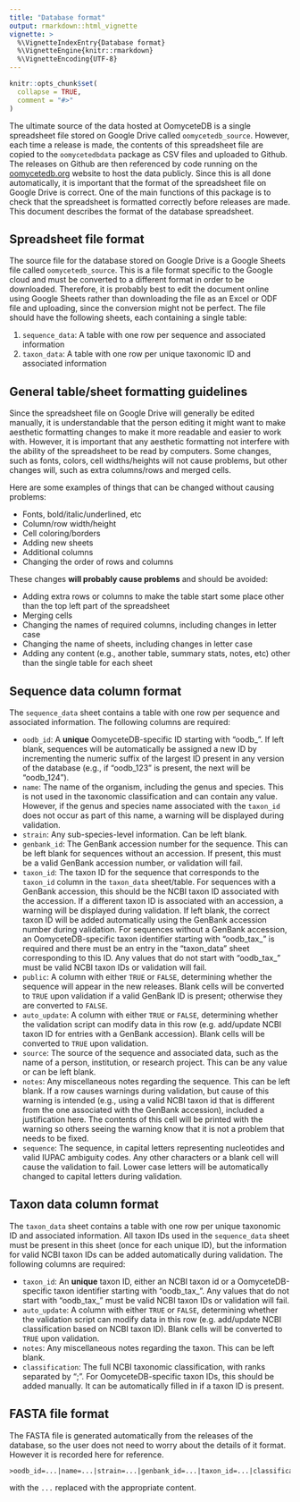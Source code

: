 ```yaml
---
title: "Database format"
output: rmarkdown::html_vignette
vignette: >
  %\VignetteIndexEntry{Database format}
  %\VignetteEngine{knitr::rmarkdown}
  %\VignetteEncoding{UTF-8}
---
```


```r
knitr::opts_chunk$set(
  collapse = TRUE,
  comment = "#>"
)
```

The ultimate source of the data hosted at OomyceteDB is a single spreadsheet file stored on Google Drive called `oomycetedb_source`.
However, each time a release is made, the contents of this spreadsheet file are copied to the `oomycetedbdata` package as CSV files and uploaded to Github.
The releases on Github are then referenced by code running on the [oomycetedb.org](http://www.oomycetedb.org/) website to host the data publicly.
Since this is all done automatically, it is important that the format of the spreadsheet file on Google Drive is correct.
One of the main functions of this package is to check that the spreadsheet is formatted correctly before releases are made.
This document describes the format of the database spreadsheet. 

## Spreadsheet file format

The source file for the database stored on Google Drive is a Google Sheets file called `oomycetedb_source`.
This is a file format specific to the Google cloud and must be converted to a different format in order to be downloaded.
Therefore, it is probably best to edit the document online using Google Sheets rather than downloading the file as an Excel or ODF file and uploading, since the conversion might not be perfect.
The file should have the following sheets, each containing a single table:

1. `sequence_data`: A table with one row per sequence and associated information
1. `taxon_data`: A table with one row per unique taxonomic ID and associated information

## General table/sheet formatting guidelines

Since the spreadsheet file on Google Drive will generally be edited manually, it is understandable that the person editing it might want to make aesthetic formatting changes to make it more readable and easier to work with.
However, it is important that any aesthetic formatting not interfere with the ability of the spreadsheet to be read by computers.
Some changes, such as fonts, colors, cell widths/heights will not cause problems, but other changes will, such as extra columns/rows and merged cells.

Here are some examples of things that can be changed without causing problems:

* Fonts, bold/italic/underlined, etc
* Column/row width/height
* Cell coloring/borders
* Adding new sheets
* Additional columns
* Changing the order of rows and columns

These changes **will probably cause problems** and should be avoided:

* Adding extra rows or columns to make the table start some place other than the top left part of the spreadsheet
* Merging cells
* Changing the names of required columns, including changes in letter case
* Changing the name of sheets, including changes in letter case
* Adding any content (e.g., another table, summary stats, notes, etc) other than the single table for each sheet

## Sequence data column format

The `sequence_data` sheet contains a table with one row per sequence and associated information.
The following columns are required: 

* `oodb_id`: A **unique** OomyceteDB-specific ID starting with "oodb_". If left blank, sequences will be automatically be assigned a new ID by incrementing the numeric suffix of the largest ID present in any version of the database (e.g., if "oodb_123" is present, the next will be "oodb_124").
* `name`: The name of the organism, including the genus and species. This is not used in the taxonomic classification and can contain any value. However, if the genus and species name associated with the `taxon_id` does not occur as part of this name, a warning will be displayed during validation.
* `strain`: Any sub-species-level information. Can be left blank.
* `genbank_id`: The GenBank accession number for the sequence. This can be left blank for sequences without an accession. If present, this must be a valid GenBank accession number, or validation will fail.
* `taxon_id`: The taxon ID for the sequence that corresponds to the `taxon_id` column in the `taxon_data` sheet/table. For sequences with a GenBank accession, this should be the NCBI taxon ID associated with the accession. If a different taxon ID is associated with an accession, a warning will be displayed during validation. If left blank, the correct taxon ID will be added automatically using the GenBank accession number during validation. For sequences without a GenBank accession, an OomyceteDB-specific taxon identifier starting with "oodb_tax_" is required and there must be an entry in the "taxon_data" sheet corresponding to this ID. Any values that do not start with "oodb_tax_" must be valid NCBI taxon IDs or validation will fail.
* `public`: A column with either `TRUE` or `FALSE`, determining whether the sequence will appear in the new releases. Blank cells will be converted to `TRUE` upon validation if a valid GenBank ID is present; otherwise they are converted to `FALSE`.
* `auto_update`: A column with either `TRUE` or `FALSE`, determining whether the validation script can modify data in this row (e.g. add/update NCBI taxon ID for entries with a GenBank accession). Blank cells will be converted to `TRUE` upon validation.
* `source`: The source of the sequence and associated data, such as the name of a person, institution, or research project. This can be any value or can be left blank.
* `notes`: Any miscellaneous notes regarding the sequence. This can be left blank. If a row causes warnings during validation, but cause of this warning is intended (e.g., using a valid NCBI taxon id that is different from the one associated with the GenBank accession), included a justification here. The contents of this cell will be printed with the warning so others seeing the warning know that it is not a problem that needs to be fixed.
* `sequence`: The sequence, in capital letters representing nucleotides and valid IUPAC ambiguity codes. Any other characters or a blank cell will cause the validation to fail. Lower case letters will be automatically changed to capital letters during validation.

## Taxon data column format

The `taxon_data` sheet contains a table with one row per unique taxonomic ID and associated information.
All taxon IDs used in the `sequence_data` sheet must be present in this sheet (once for each unique ID), but the information for valid NCBI taxon IDs can be added automatically during validation.
The following columns are required:

* `taxon_id`: An **unique** taxon ID, either an NCBI taxon id or a OomyceteDB-specific taxon identifier starting with "oodb_tax_". Any values that do not start with "oodb_tax_" must be valid NCBI taxon IDs or validation will fail.
* `auto_update`: A column with either `TRUE` or `FALSE`, determining whether the validation script can modify data in this row (e.g. add/update NCBI classification based on NCBI taxon ID). Blank cells will be converted to `TRUE` upon validation.
* `notes`: Any miscellaneous notes regarding the taxon. This can be left blank.
* `classification`: The full NCBI taxonomic classification, with ranks separated by ";". For OomyceteDB-specific taxon IDs, this should be added manually. It can be automatically filled in if a taxon ID is present.


## FASTA file format

The FASTA file is generated automatically from the releases of the database, so the user does not need to worry about the details of it format.
However it is recorded here for reference.

```
>oodb_id=...|name=...|strain=...|genbank_id=...|taxon_id=...|classification=...
```

with the `...` replaced with the appropriate content.
